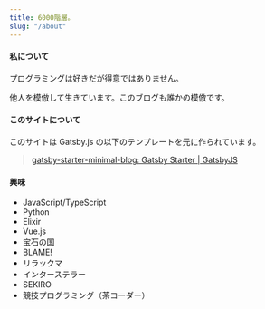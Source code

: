 ```yaml
---
title: 6000階層。
slug: "/about"
---
```


#### 私について

プログラミングは好きだが得意ではありません。

他人を模倣して生きています。このブログも誰かの模倣です。

#### このサイトについて

このサイトは Gatsby.js の以下のテンプレートを元に作られています。

> [gatsby-starter-minimal-blog: Gatsby Starter | GatsbyJS](https://www.gatsbyjs.org/starters/LekoArts/gatsby-starter-minimal-blog/)

#### 興味

- JavaScript/TypeScript
- Python
- Elixir
- Vue.js
- 宝石の国
- BLAME!
- リラックマ
- インターステラー
- SEKIRO
- 競技プログラミング（茶コーダー）
